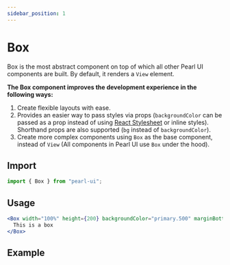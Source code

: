 ```yaml
---
sidebar_position: 1
---
```


# Box

Box is the most abstract component on top of which all other Pearl UI components are built. By default, it renders a `View` element.

**The Box component improves the development experience in the following ways:**

1. Create flexible layouts with ease.
2. Provides an easier way to pass styles via props (`backgroundColor` can be passed as a prop instead of using [React Stylesheet](https://reactjs.org/docs/faq-styling.html) or inline styles). Shorthand props are also supported (`bg` instead of `backgroundColor`).
3. Create more complex components using `Box` as the base component, instead of `View` (All components in Pearl UI use `Box` under the hood).

## Import

```jsx
import { Box } from "pearl-ui";
```

## Usage

```jsx
<Box width="100%" height={200} backgroundColor="primary.500" marginBottom="m">
  This is a box
</Box>
```

## Example


<Snack snackId="@agrawal-rohit/box" />
